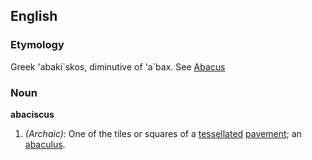 ==English==

===Etymology===
Greek 'abaki`skos, diminutive of 'a`bax. See [[abacus|Abacus]]

===Noun===
'''abaciscus'''

#''(Archaic):'' One of the tiles or squares of a [[tessellated]] [[pavement]]; an [[abaculus]].